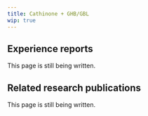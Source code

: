 ---
title: Cathinone + GHB/GBL
wip: true
---

## Experience reports

This page is still being written.

## Related research publications

This page is still being written.

